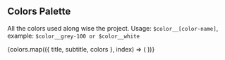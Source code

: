 
<Meta title="Systems/Colors" />

## Colors Palette

All the colors used along wise the project.
Usage: `$color__[color-name]`, example: `$color__grey-100 or $color__white`

<ColorPalette>
    {colors.map(({ title, subtitle, colors }, index) => (
        <ColorItem title={title} subtitle={subtitle} colors={colors} key={index} />
    ))}
</ColorPalette>
